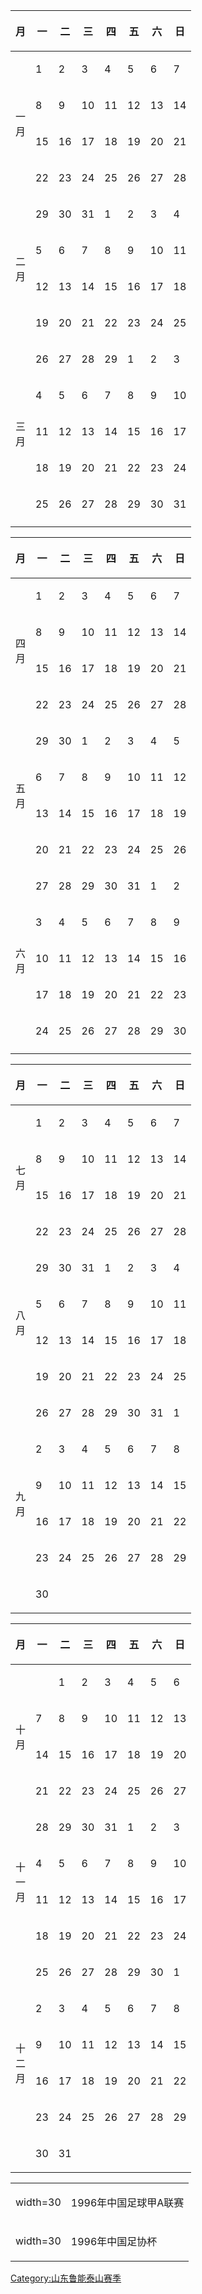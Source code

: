 {{Hidden begin| expanded = yes
| title = 1996赛季完全赛历
| header= |bg1=#ffffdd |bg2= |ta1= |ta2= |extra1= |extra2=
}}
{{col-start}}
{{col-4}}
{| width=100% class="wikitable" style="border: 2px solid black; text-align: center;font-size: 90%"
|-
! 月 !! 一 !! 二 !! 三 !! 四 !! 五 !! 六 !! 日
|-
! rowspan=4|一<br />月
| 1|| 2|| 3|| 4|| 5|| 6|| 7
|-
| 8|| 9||10||11||12||13||14
|-
|15||16||17||18||19||20||21
|-
|22||23||24||25||26||27||28
|-
! rowspan=4|二<br />月
|29||30||31|| 1|| 2|| 3|| 4
|-
| 5|| 6|| 7|| 8|| 9||10||11
|-
|12||13||14||15||16||17||18
|-
|19||20||21||22||23||24||25
|-
! rowspan=6|三<br />月
|26||27||28||29|| 1|| 2|| 3
|-
| 4|| 5|| 6|| 7|| 8|| 9||10
|-
|11||12||13||14||15||16||17
|-
|18||19||20||21||22||23||24
|-
|25||26||27||28||29||30||31
|-
|{{0}}||  ||  ||  ||  ||  || 
|}
{{col-4}}
{| width=100% class="wikitable" style="border: 2px solid black; text-align: center;font-size: 90%"
|-
! 月 !! 一 !! 二 !! 三 !! 四 !! 五 !! 六 !! 日
|-
! rowspan=4|四<br />月
| 1|| 2|| 3|| 4|| 5|| 6|| 7
|-
| 8|| 9||10||11||12||13||{{fbc mcc|联}}14
|-
|15||16||17||18||19||20||{{fbc mcc|联}}21
|-
|22||23||24||25||26||27||{{fbc mcc|联}}28
|-
! rowspan=4|五<br />月
|29||30|| 1|| 2|| 3|| 4||{{fbc mcc|联}} 5
|-
| 6|| 7|| 8|| 9||10||11||{{fbc mcc|联}}12
|-
|13||14||15||16||17||18||{{fbc mcc|联}}19
|-
|20||21||22||23||24||25||{{fbc mcc|联}}26
|-
! rowspan=6|六<br />月
|27||28||29||30||31|| 1||{{fbc mcc|联}} 2
|-
| 3|| 4|| 5|| 6|| 7|| 8||{{fbc mcc|联}} 9
|-
|10||11||12||13||14||15||{{fbc mcc|联}}16
|-
|17||18||19||20||21||22||{{fbc mcc|联}}23
|-
|24||25||26||27||28||29||30
|-
|{{0}}||  ||  ||  ||  ||  || 
|}
{{col-4}}
{| width=100% class="wikitable" style="border: 2px solid black; text-align: center;font-size: 90%"
|-
! 月 !! 一 !! 二 !! 三 !! 四 !! 五 !! 六 !! 日
|-
! rowspan=4|七<br />月
| 1|| 2|| 3|| 4|| 5|| 6||{{fbc mcc|杯}} 7
|-
| 8|| 9||{{fbc mcc|杯}}10||11||12||13||{{fbc mcc|杯}}14
|-
|15||16||17||18||19||20||{{fbc mcc|杯}}21
|-
|22||23||24||25||26||27||{{fbc mcc|杯}}28
|-
! rowspan=4|八<br />月
|29||30||31|| 1|| 2|| 3||{{fbc mcc|杯}} 4
|-
| 5|| 6|| 7|| 8|| 9||10||{{fbc mcc|联}}11
|-
|12||13||14||15||16||17||{{fbc mcc|联}}18
|-
|19||20||21||22||23||24||25
|-
! rowspan=6|九<br />月
|26||27||28||29||30||31||{{fbc mcc|联}} 1
|-
| 2|| 3|| 4|| 5|| 6|| 7||{{fbc mcc|联}} 8
|-
| 9||10||11||12||13||14||{{fbc mcc|联}}15
|-
|16||17||18||19||20||21||{{fbc mcc|联}}22
|-
|23||24||25||26||27||28||{{fbc mcc|联}}29
|-
|30||  ||  ||  ||  ||  ||
|}
{{col-4}}
{| width=100% class="wikitable" style="border: 2px solid black; text-align: center;font-size: 90%"
|-
! 月 !! 一 !! 二 !! 三 !! 四 !! 五 !! 六 !! 日
|-
! rowspan=4|十<br />月
|  || 1|| 2|| 3|| 4|| 5||{{fbc mcc|联}} 6
|-
| 7|| 8|| 9||10||11||12||{{fbc mcc|联}}13
|-
|14||15||16||17||18||19||{{fbc mcc|联}}20
|-
|21||22||23||24||25||26||{{fbc mcc|联}}27
|-
! rowspan=4|十<br />一<br />月
|28||29||30||31|| 1|| 2||{{fbc mcc|杯}} 3
|-
| 4|| 5|| 6|| 7|| 8|| 9||10
|-
|11||12||13||14||15||16||17
|-
|18||19||20||21||22||23||24
|-
! rowspan=6|十<br />二<br />月
|25||26||27||28||29||30|| 1
|-
| 2|| 3|| 4|| 5|| 6|| 7|| 8
|-
| 9||10||11||12||13||14||15
|-
|16||17||18||19||20||21||22
|-
|23||24||25||26||27||28||29
|-
|30||31||  ||  ||  ||  ||
|}
{{col-end}}
{| width=300 cellspacing="0" cellpadding="0" border="0" style="font-size: 90%"
| width=30 {{fbc mcc|联}}
| align="left" | 1996年中国足球甲A联赛
|-
| width=30 {{fbc mcc|杯}}
| align="left" | 1996年中国足协杯
|}
{{Hidden end}}
<noinclude>
{{DEFAULTSORT:Calendar 1996 Jinan Taishan}}
[[Category:山东鲁能泰山赛季]]
</noinclude>